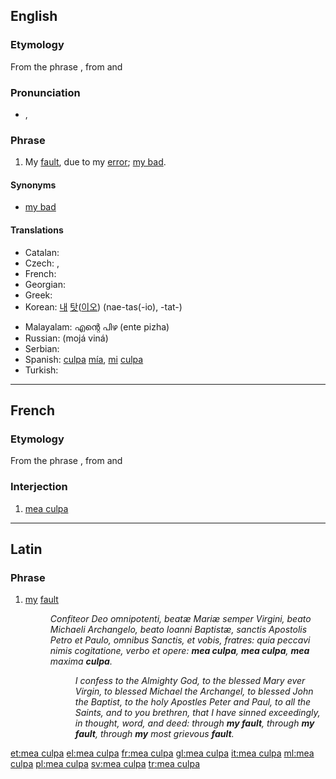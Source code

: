 ==English==
{{wikipedia|Mea Culpa}}

===Etymology===
From the {{etyl|la}} phrase {{term|mea culpa|lang=la}}, from {{term|mea||my, mine|lang=la}} and {{term|culpa||fault|lang=la}}

===Pronunciation===
* {{IPA|/ˈmeɪ.əˌkʌl.pə/|/ˈmi.əˈkʌl.pə/|/ˈmaɪ.əˈkʌl.pə/}}, {{SAMPA|/"meI.@%kVl.p@/|/"mi.@"kVl.p@/|/"maI.@"kVl.p@/}}

===Phrase===
{{head|en|phrase|head=[[mea]] [[culpa]]}}

# My [[fault]], due to my [[error]]; [[my bad]].

====Synonyms====
* [[my bad]]

====Translations====
{{trans-top|My fault, due to my error}}
* Catalan: {{t|ca|mea culpa|f}}
* Czech: {{t|cs|moje chyba}}, {{t|cs|moje vina}}
* French: {{t+|fr|mea culpa}}
* Georgian: {{t|ka|ჩემი ბრალია|sc=Geor}}
* Greek: {{t|el|ήμαρτον|tr=ímarton}}
* Korean: [[내]] [[탓]]([[이오]]) (nae-tas(-io), -tat-)
{{trans-mid}}
* Malayalam: എന്റെ പിഴ (ente pizha)
* Russian: {{t|ru|моя вина}} (mojá viná)
* Serbian: {{t|sr|moja greška}}
* Spanish: [[culpa]] [[mía]], [[mi]] [[culpa]]
* Turkish: {{t|tr|benim hatam}}
{{trans-bottom}}

----

==French==

===Etymology===
From the {{etyl|la|fr}} phrase {{term|mea culpa|lang=la}}, from {{term|mea||my, mine|lang=la}} and {{term|culpa||fault|lang=la}}

===Interjection===
{{head|fr|interjection}}

# [[#English|mea culpa]]

----

==Latin==

===Phrase===
{{head|la|phrase|head=[[mea]] [[culpa]]}}

# [[my]] [[fault]]
#: ''Confiteor Deo omnipotenti, beatæ Mariæ semper Virgini, beato Michaeli Archangelo, beato Ioanni Baptistæ, sanctis Apostolis Petro et Paulo, omnibus Sanctis, et vobis, fratres: quia peccavi nimis cogitatione, verbo et opere: '''mea culpa''', '''mea culpa''', '''mea''' maxima '''culpa'''.''
#:: ''I confess to the Almighty God, to the blessed Mary ever Virgin, to blessed Michael the Archangel, to blessed John the Baptist, to the holy Apostles Peter and Paul, to all the Saints, and to you brethren, that I have sinned exceedingly, in thought, word, and deed: through '''my fault''', through '''my fault''', through '''my''' most grievous '''fault'''.''

[[et:mea culpa]]
[[el:mea culpa]]
[[fr:mea culpa]]
[[gl:mea culpa]]
[[it:mea culpa]]
[[ml:mea culpa]]
[[pl:mea culpa]]
[[sv:mea culpa]]
[[tr:mea culpa]]